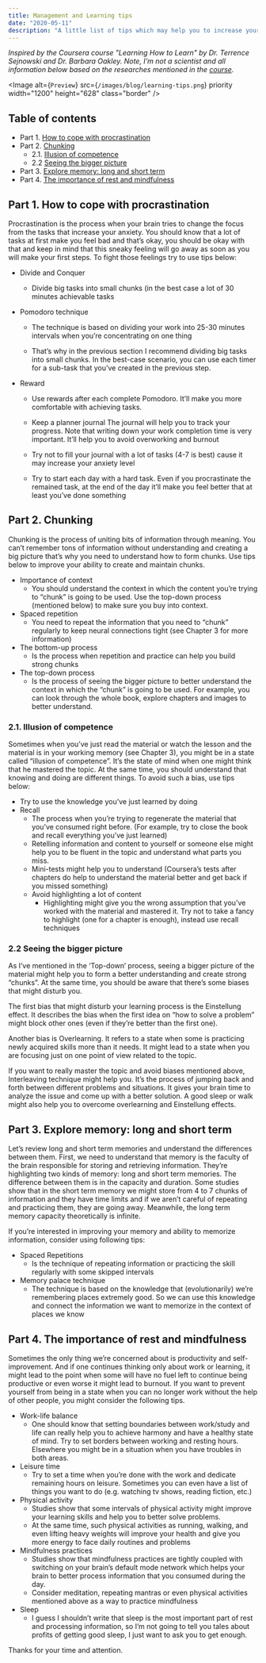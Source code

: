 ```yaml
---
title: Management and Learning tips
date: "2020-05-11"
description: "A little list of tips which may help you to increase your productivity and start learn better. Based on the work of Dr. Terrence Sejnowski and Dr. Barbara Oakley."
---
```


_Inspired by the Coursera course "Learning How to Learn" by Dr. Terrence Sejnowski and Dr. Barbara Oakley. Note, I’m not a scientist and all information below based on the researches mentioned in the [course](https://www.coursera.org/learn/learning-how-to-learn)._

<Image
  alt={`Preview`}
  src={`/images/blog/learning-tips.png`}
  priority
  width="1200"
  height="628"
  class="border"
/>

## Table of contents

- Part 1. [How to cope with procrastination](#part-1-how-to-cope-with-procrastination)
- Part 2. [Chunking](#part-2-chunking)
  - 2.1. [Illusion of competence](#21-illusion-of-competence)
  - 2.2 [Seeing the bigger picture](#22-seeing-the-bigger-picture)
- Part 3. [Explore memory: long and short term](#part-3-explore-memory-long-and-short-term)
- Part 4. [The importance of rest and mindfulness](#part-4-the-importance-of-rest-and-mindfulness)

## Part 1. How to cope with procrastination

Procrastination is the process when your brain tries to change the focus from the tasks that increase your anxiety. You should know that a lot of tasks at first make you feel bad and that’s okay, you should be okay with that and keep in mind that this sneaky feeling will go away as soon as you will make your first steps. To fight those feelings try to use tips below:

- Divide and Conquer

  - Divide big tasks into small chunks (in the best case a lot of 30 minutes achievable tasks

- Pomodoro technique

  - The technique is based on dividing your work into 25-30 minutes intervals when you’re concentrating on one thing

  - That’s why in the previous section I recommend dividing big tasks into small chunks. In the best-case scenario, you can use each timer for a sub-task that you’ve created in the previous step.

- Reward

  - Use rewards after each complete Pomodoro. It’ll make you more comfortable with achieving tasks.

  - Keep a planner journal
    The journal will help you to track your progress. Note that writing down your work completion time is very important. It’ll help you to avoid overworking and burnout

  - Try not to fill your journal with a lot of tasks (4-7 is best) cause it may increase your anxiety level

  - Try to start each day with a hard task. Even if you procrastinate the remained task, at the end of the day it’ll make you feel better that at least you’ve done something

## Part 2. Chunking

Chunking is the process of uniting bits of information through meaning. You can’t remember tons of information without understanding and creating a big picture that’s why you need to understand how to form chunks. Use tips below to improve your ability to create and maintain chunks.

- Importance of context
  - You should understand the context in which the content you’re trying to “chunk” is going to be used. Use the top-down process (mentioned below) to make sure you buy into context.
- Spaced repetition
  - You need to repeat the information that you need to “chunk” regularly to keep neural connections tight (see Chapter 3 for more information)
- The bottom-up process
  - Is the process when repetition and practice can help you build strong chunks
- The top-down process
  - Is the process of seeing the bigger picture to better understand the context in which the “chunk” is going to be used. For example, you can look through the whole book, explore chapters and images to better understand.

### 2.1. Illusion of competence

Sometimes when you’ve just read the material or watch the lesson and the material is in your working memory (see Chapter 3), you might be in a state called “illusion of competence”. It’s the state of mind when one might think that he mastered the topic. At the same time, you should understand that knowing and doing are different things. To avoid such a bias, use tips below:

- Try to use the knowledge you’ve just learned by doing
- Recall
  - The process when you’re trying to regenerate the material that you’ve consumed right before. (For example, try to close the book and recall everything you’ve just learned)
  - Retelling information and content to yourself or someone else might help you to be fluent in the topic and understand what parts you miss.
  - Mini-tests might help you to understand (Coursera’s tests after chapters do help to understand the material better and get back if you missed something)
  - Avoid highlighting a lot of content
    - Highlighting might give you the wrong assumption that you’ve worked with the material and mastered it. Try not to take a fancy to highlight (one for a chapter is enough), instead use recall techniques

### 2.2 Seeing the bigger picture

As I’ve mentioned in the ‘Top-down’ process, seeing a bigger picture of the material might help you to form a better understanding and create strong “chunks”. At the same time, you should be aware that there’s some biases that might disturb you.

The first bias that might disturb your learning process is the Einstellung effect. It describes the bias when the first idea on “how to solve a problem” might block other ones (even if they’re better than the first one).

Another bias is Overlearning. It refers to a state when some is practicing newly acquired skills more than it needs. It might lead to a state when you are focusing just on one point of view related to the topic.

If you want to really master the topic and avoid biases mentioned above, Interleaving technique might help you. It’s the process of jumping back and forth between different problems and situations. It gives your brain time to analyze the issue and come up with a better solution. A good sleep or walk might also help you to overcome overlearning and Einstellung effects.

## Part 3. Explore memory: long and short term

Let’s review long and short term memories and understand the differences between them. First, we need to understand that memory is the faculty of the brain responsible for storing and retrieving information. They’re highlighting two kinds of memory: long and short term memories. The difference between them is in the capacity and duration. Some studies show that in the short term memory we might store from 4 to 7 chunks of information and they have time limits and if we aren’t careful of repeating and practicing them, they are going away. Meanwhile, the long term memory capacity theoretically is infinite.

If you’re interested in improving your memory and ability to memorize information, consider using following tips:

- Spaced Repetitions
  - Is the technique of repeating information or practicing the skill regularly with some skipped intervals
- Memory palace technique
  - The technique is based on the knowledge that (evolutionarily) we’re remembering places extremely good. So we can use this knowledge and connect the information we want to memorize in the context of places we know

## Part 4. The importance of rest and mindfulness

Sometimes the only thing we’re concerned about is productivity and self-improvement. And if one continues thinking only about work or learning, it might lead to the point when some will have no fuel left to continue being productive or even worse it might lead to burnout. If you want to prevent yourself from being in a state when you can no longer work without the help of other people, you might consider the following tips.

- Work-life balance
  - One should know that setting boundaries between work/study and life can really help you to achieve harmony and have a healthy state of mind. Try to set borders between working and resting hours. Elsewhere you might be in a situation when you have troubles in both areas.
- Leisure time
  - Try to set a time when you’re done with the work and dedicate remaining hours on leisure. Sometimes you can even have a list of things you want to do (e.g. watching tv shows, reading fiction, etc.)
- Physical activity
  - Studies show that some intervals of physical activity might improve your learning skills and help you to better solve problems.
  - At the same time, such physical activities as running, walking, and even lifting heavy weights will improve your health and give you more energy to face daily routines and problems
- Mindfulness practices
  - Studies show that mindfulness practices are tightly coupled with switching on your brain’s default mode network which helps your brain to better process information that you consumed during the day.
  - Consider meditation, repeating mantras or even physical activities mentioned above as a way to practice mindfulness
- Sleep
  - I guess I shouldn’t write that sleep is the most important part of rest and processing information, so I’m not going to tell you tales about profits of getting good sleep, I just want to ask you to get enough.

Thanks for your time and attention.
